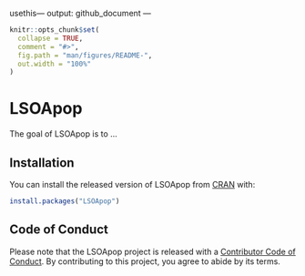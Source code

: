 usethis---
output: github_document
---

<!-- README.md is generated from README.Rmd. Please edit that file -->

```r
knitr::opts_chunk$set(
  collapse = TRUE,
  comment = "#>",
  fig.path = "man/figures/README-",
  out.width = "100%"
)
```

# LSOApop

<!-- badges: start -->
<!-- badges: end -->

The goal of LSOApop is to ...

## Installation

You can install the released version of LSOApop from [CRAN](https://CRAN.R-project.org) with:

``` r
install.packages("LSOApop")
```





## Code of Conduct
  
Please note that the LSOApop project is released with a [Contributor Code of Conduct](https://contributor-covenant.org/version/2/0/CODE_OF_CONDUCT.html). 
By contributing to this project, you agree to abide by its terms.
